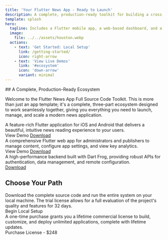 ```yaml
---
title: 'Your Flutter News App - Ready to Launch'
description: A complete, production-ready toolkit for building a cross-platform news application.
template: splash
hero:
  tagline: Includes a Flutter mobile app, a web-based dashboard, and a powerful Dart Frog backend.
  image:
    file: ../../assets/houston.webp
  actions:
    - text: 'Get Started: Local Setup'
      link: /getting-started/
      icon: right-arrow
    - text: 'View Live Demos'
      link: '#ecosystem'
      icon: 'down-arrow'
      variant: minimal
---
```



<div id="ecosystem">
	## A Complete, Production-Ready Ecosystem
</div>

Welcome to the Flutter News App Full Source Code Toolkit. This is more than just an app template; it's a complete, three-part ecosystem designed to work seamlessly together, giving you everything you need to launch, manage, and scale a modern news application.

<div
	style={{
		display: 'grid',
		gridTemplateColumns: 'repeat(auto-fit, minmax(250px, 1fr))',
		gap: '1rem',
		alignItems: 'stretch',
	}}
>
	<Card
		title="Mobile Client App"
		icon="phone"
		style={{
			display: 'flex',
			flexDirection: 'column',
			justifyContent: 'space-between',
		}}
	>
		<div>
			A feature-rich Flutter application for iOS and Android that delivers a
			beautiful, intuitive news reading experience to your users.
		</div>
		<div
			style={{
				display: 'flex',
				gap: '1rem',
				marginTop: '1.5rem',
				alignItems: 'center',
			}}
		>
			<LinkButton
				href="https://flutter-news-app-full-source-code.github.io/flutter-news-app-mobile-client-full-source-code/"
				target="_blank"
			>
				View Demo
			</LinkButton>
			<a
				href="https://github.com/flutter-news-app-full-source-code/flutter-news-app-mobile-client-full-source-code"
				target="_blank"
			>
				Download
			</a>
		</div>
	</Card>
	<Card
		title="Web Dashboard"
		icon="laptop"
		style={{
			display: 'flex',
			flexDirection: 'column',
			justifyContent: 'space-between',
		}}
	>
		<div>
			A comprehensive Flutter web app for administrators and publishers to manage
			content, configure app settings, and view key analytics.
		</div>
		<div
			style={{
				display: 'flex',
				gap: '1rem',
				marginTop: '1.5rem',
				alignItems: 'center',
			}}
		>
			<LinkButton
				href="https://flutter-news-app-full-source-code.github.io/flutter-news-app-web-dashboard-full-source-code/"
				target="_blank"
			>
				View Demo
			</LinkButton>
			<a
				href="https://github.com/flutter-news-app-full-source-code/flutter-news-app-web-dashboard-full-source-code"
				target="_blank"
			>
				Download
			</a>
		</div>
	</Card>
	<Card
		title="API Server"
		icon="cloud"
		style={{
			display: 'flex',
			flexDirection: 'column',
			justifyContent: 'space-between',
		}}
	>
		<div>
			A high-performance backend built with Dart Frog, providing robust APIs for
			authentication, data management, and remote configuration.
		</div>
		<div
			style={{
				display: 'flex',
				gap: '1rem',
				marginTop: '1.5rem',
				alignItems: 'center',
			}}
		>
			<a
				href="https://github.com/flutter-news-app-full-source-code/flutter-news-app-api-server-full-source-code"
				target="_blank"
			>
				Download
			</a>
		</div>
	</Card>
</div>

## Choose Your Path

<CardGrid>
	<Card title="Start Your 32-Day Trial" icon="laptop">
		Download the complete source code and run the entire system on your local
		machine. The trial license allows for a full evaluation of the project's
		quality and features for 32 days.
		<div style={{ marginTop: '1.5rem' }}>
			<LinkButton href="/getting-started/">Begin Local Setup</LinkButton>
		</div>
	</Card>
	<Card title="Purchase a Lifetime License" icon="rocket">
		A one-time purchase grants you a lifetime commercial license to build,
		customize, and deploy unlimited applications, complete with lifetime
		updates.
		<div style={{ marginTop: '1.5rem' }}>
			<LinkButton
				href="https://github.com/sponsors/flutter-news-app-full-source-code"
				target="_blank"
			>
				Purchase License - $248
			</LinkButton>
		</div>
	</Card>
</CardGrid>
